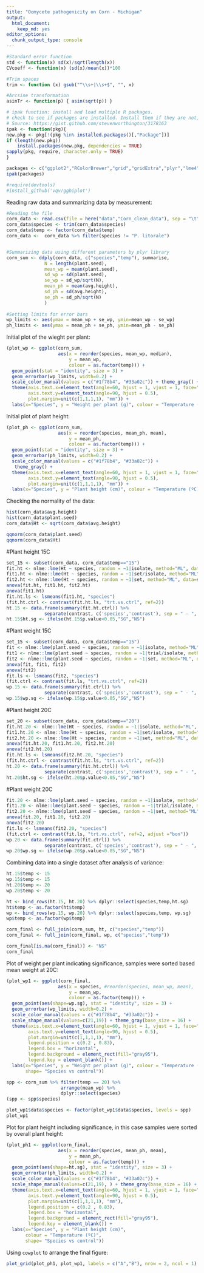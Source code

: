 ```yaml
---
title: "Oomycete pathogenicity on Corn - Michigan"
output:
  html_document:
    keep_md: yes
editor_options:
  chunk_output_type: console
---
```


```r
#Standard error function
std <- function(x) sd(x)/sqrt(length(x))
CVcoeff <- function(x) (sd(x)/mean(x))*100

#Trim spaces
trim <- function (x) gsub("^\\s+|\\s+$", "", x)

#Arcsine transformation
asinTr <- function(p) { asin(sqrt(p)) }

# ipak function: install and load multiple R packages.
# check to see if packages are installed. Install them if they are not, then load them into the R session.
# Source: https://gist.github.com/stevenworthington/3178163
ipak <- function(pkg){
new.pkg <- pkg[!(pkg %in% installed.packages()[,"Package"])]
if (length(new.pkg)) 
    install.packages(new.pkg, dependencies = TRUE)
sapply(pkg, require, character.only = TRUE)
}

packages <- c("ggplot2","RColorBrewer","grid","gridExtra","plyr","lme4","lsmeans","knitr","tidyr","dplyr", "MASS", "magrittr", "reshape2", "FactoMineR", "cowplot","stringr", "here", "cowplot")
ipak(packages)

#require(devtools)
#install_github('vqv/ggbiplot')
```

Reading raw data and summarizing data by measurement:

```r
#Reading the file
corn_data <- read.csv(file = here("data","Corn_clean_data"), sep = "\t")
corn_data$species <- trim(corn_data$species)
corn_data$temp <- factor(corn_data$temp)
corn_data <-  corn_data %>% filter(species != "P. litorale")


#Summarizing data using different parameters by plyr library
corn_sum <- ddply(corn_data, c("species","temp"), summarise,
              N = length(plant.seed),
              mean_wp = mean(plant.seed), 
              sd_wp = sd(plant.seed),
              se_wp = sd_wp/sqrt(N),
              mean_ph = mean(avg.height), 
              sd_ph = sd(avg.height),
              se_ph = sd_ph/sqrt(N)
              )
  
#Setting limits for error bars
wp_limits <- aes(ymax = mean_wp + se_wp, ymin=mean_wp - se_wp)
ph_limits <- aes(ymax = mean_ph + se_ph, ymin=mean_ph - se_ph)
```

Initial plot of the wieght per plant:

```r
(plot_wp <- ggplot(corn_sum, 
                   aes(x = reorder(species, mean_wp, median), 
                       y = mean_wp, 
                       colour = as.factor(temp))) +
  geom_point(stat = "identity", size = 3) +
  geom_errorbar(wp_limits, width=0.2) + 
  scale_color_manual(values = c("#1f78b4", "#33a02c")) + theme_gray() +
  theme(axis.text.x=element_text(angle=60, hjust = 1, vjust = 1, face="italic"), 
        axis.text.y=element_text(angle=90, hjust = 0.5), 
        plot.margin=unit(c(1,1,1,1), "mm")) +
  labs(x="Species", y = "Weight per plant (g)", colour = "Temperature (ºC)"))
```


Initial plot of plant height:

```r
(plot_ph <- ggplot(corn_sum, 
                   aes(x = reorder(species, mean_ph, mean), 
                       y = mean_ph, 
                       colour = as.factor(temp))) +
  geom_point(stat = "identity", size = 3) +
  geom_errorbar(ph_limits, width=0.2) + 
  scale_color_manual(values = c("#1f78b4", "#33a02c")) + 
   theme_gray() +
  theme(axis.text.x=element_text(angle=60, hjust = 1, vjust = 1, face="italic"), 
        axis.text.y=element_text(angle=90, hjust = 0.5), 
        plot.margin=unit(c(1,1,1,1), "mm")) +
  labs(x="Species", y = "Plant height (cm)", colour = "Temperature (ºC)"))
```


Checking the normality of the data:

```r
hist(corn_data$avg.height)
hist(corn_data$plant.seed)
corn_data$Ht <- sqrt(corn_data$avg.height)

qqnorm(corn_data$plant.seed)
qqnorm(corn_data$Ht)
```

#Plant height 15C

```r
set_15 <- subset(corn_data, corn_data$temp=="15")
fit.ht <- nlme::lme(Ht ~ species, random = ~1|isolate, method="ML", data=set_15)
fit1.ht <- nlme::lme(Ht ~ species, random = ~1|set/isolate, method="ML", data=set_15)
fit2.ht <- nlme::lme(Ht ~ species, random = ~1|set, method="ML", data=set_15)
anova(fit.ht, fit1.ht, fit2.ht)
anova(fit1.ht)
fit.ht.ls <- lsmeans(fit1.ht, "species")
(fit.ht.ctrl <- contrast(fit.ht.ls, "trt.vs.ctrl", ref=2))
ht.15 <- data.frame(summary(fit.ht.ctrl)) %>% 
              separate(contrast, c('species','contrast'), sep = " - ", remove = TRUE)
ht.15$ht.sg <- ifelse(ht.15$p.value<0.05,"SG","NS")

```

#Plant weight 15C

```r
set_15 <- subset(corn_data, corn_data$temp=="15")
fit <- nlme::lme(plant.seed ~ species, random = ~1|isolate, method="ML", data=set_15)
fit1 <- nlme::lme(plant.seed ~ species, random = ~1|trial/isolate, method="ML", data=set_15)
fit2 <- nlme::lme(plant.seed ~ species, random = ~1|set, method="ML", data=set_15)
anova(fit, fit1, fit2)
anova(fit2)
fit.ls <- lsmeans(fit2, "species")
(fit.ctrl <- contrast(fit.ls, "trt.vs.ctrl", ref=2))
wp.15 <- data.frame(summary(fit.ctrl)) %>% 
              separate(contrast, c('species','contrast'), sep = " - ", remove = TRUE)
wp.15$wp.sg <- ifelse(wp.15$p.value<0.05,"SG","NS")
```

#Plant height 20C

```r
set_20 <- subset(corn_data, corn_data$temp=="20")
fit.ht.20 <- nlme::lme(Ht ~ species, random = ~1|isolate, method="ML", data=set_20)
fit1.ht.20 <- nlme::lme(Ht ~ species, random = ~1|set/isolate, method="ML", data=set_20)
fit2.ht.20 <- nlme::lme(Ht ~ species, random = ~1|set, method="ML", data=set_20)
anova(fit.ht.20, fit1.ht.20, fit2.ht.20)
anova(fit2.ht.20)
fit.ht.ls <- lsmeans(fit2.ht.20, "species")
(fit.ht.ctrl <- contrast(fit.ht.ls, "trt.vs.ctrl", ref=2))
ht.20 <- data.frame(summary(fit.ht.ctrl)) %>% 
              separate(contrast, c('species','contrast'), sep = " - ", remove = TRUE)
ht.20$ht.sg <- ifelse(ht.20$p.value<0.05,"SG","NS")
```

#Plant weight 20C

```r
fit.20 <- nlme::lme(plant.seed ~ species, random = ~1|isolate, method="ML", data=set_20)
fit1.20 <- nlme::lme(plant.seed ~ species, random = ~1|trial/isolate, method="ML", data=set_20)
fit2.20 <- nlme::lme(plant.seed ~ species, random = ~1|set, method="ML", data=set_20)
anova(fit.20, fit1.20, fit2.20)
anova(fit2.20)
fit.ls <- lsmeans(fit2.20, "species")
(fit.ctrl <- contrast(fit.ls, "trt.vs.ctrl", ref=2, adjust ="bon"))
wp.20 <- data.frame(summary(fit.ctrl)) %>% 
              separate(contrast, c('species','contrast'), sep = " - ", remove = TRUE)
wp.20$wp.sg <- ifelse(wp.20$p.value<0.05,"SG","NS")
```

Combining data into a single dataset after analysis of variance:

```r
ht.15$temp <- 15
wp.15$temp <- 15
ht.20$temp <- 20
wp.20$temp <- 20

ht <- bind_rows(ht.15, ht.20) %>% dplyr::select(species,temp,ht.sg)
ht$temp <- as.factor(ht$temp)
wp <- bind_rows(wp.15, wp.20) %>% dplyr::select(species,temp, wp.sg)
wp$temp <- as.factor(wp$temp)

corn_final <- full_join(corn_sum, ht, c("species","temp"))
corn_final <- full_join(corn_final, wp, c("species","temp"))

corn_final[is.na(corn_final)] <- "NS"
corn_final
```

Plot of weight per plant indicating significance, samples were sorted based mean weight at 20C:

```r

(plot_wp1 <- ggplot(corn_final, 
                   aes(x = species, #reorder(species, mean_wp, mean), 
                       y = mean_wp, 
                       colour = as.factor(temp))) +
  geom_point(aes(shape=wp.sg), stat = "identity", size = 3) +
  geom_errorbar(wp_limits, width=0.2) + 
  scale_color_manual(values = c("#1f78b4", "#33a02c")) + 
  scale_shape_manual(values=c(21,19)) + theme_gray(base_size = 16) +
  theme(axis.text.x=element_text(angle=60, hjust = 1, vjust = 1, face="italic"), 
        axis.text.y=element_text(angle=90, hjust = 0.5), 
        plot.margin=unit(c(1,1,1,1), "mm"),
        legend.position = c(0.2 , 0.83),
        legend.box = "horizontal",
        legend.background = element_rect(fill="gray95"),
        legend.key = element_blank()) +
  labs(x="Species", y = "Weight per plant (g)", colour = "Temperature (ºC)",
       shape= "Species vs control"))

spp <- corn_sum %>% filter(temp == 20) %>% 
                    arrange(mean_wp) %>% 
                    dplyr::select(species)
(spp <- spp$species)

plot_wp1$data$species <- factor(plot_wp1$data$species, levels = spp)
plot_wp1
```

Plot for plant height including significance, in this case samples were sorted by overall plant height:

```r
(plot_ph1 <- ggplot(corn_final, 
                   aes(x = reorder(species, mean_ph, mean), 
                       y = mean_ph, 
                       colour = as.factor(temp))) +
  geom_point(aes(shape=ht.sg), stat = "identity", size = 3) +
  geom_errorbar(ph_limits, width=0.2) + 
  scale_color_manual(values = c("#1f78b4", "#33a02c")) + 
  scale_shape_manual(values=c(21,19), ) + theme_gray(base_size = 16) +
  theme(axis.text.x=element_text(angle=60, hjust = 1, vjust = 1, face="italic"), 
        axis.text.y=element_text(angle=90, hjust = 0.5), 
        plot.margin=unit(c(1,1,1,1), "mm"),
        legend.position = c(0.2 , 0.83),
        legend.box = "horizontal",
        legend.background = element_rect(fill="gray95"),
        legend.key = element_blank()) +
  labs(x="Species", y = "Plant height (cm)", 
       colour = "Temperature (ºC)", 
       shape= "Species vs control"))
```

Using `cowplot` to arrange the final figure:

```r
plot_grid(plot_ph1, plot_wp1, labels = c("A","B"), nrow = 2, ncol = 1)
```

